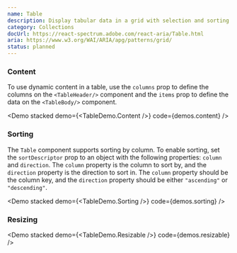 ```yaml
---
name: Table
description: Display tabular data in a grid with selection and sorting.
category: Collections
docUrl: https://react-spectrum.adobe.com/react-aria/Table.html
aria: https://www.w3.org/WAI/ARIA/apg/patterns/grid/
status: planned
---
```


### Content

To use dynamic content in a table, use the `columns` prop to define the columns
on the `<TableHeader/>` component and the `items` prop to define the data on the
`<TableBody/>` component.

<Demo stacked demo={<TableDemo.Content />} code={demos.content} />

### Sorting

The `Table` component supports sorting by column. To enable sorting, set the
`sortDescriptor` prop to an object with the following properties: `column` and
`direction`. The `column` property is the column to sort by, and the `direction`
property is the direction to sort in. The `column` property should be the column
key, and the `direction` property should be either `"ascending"` or
`"descending"`.

<Demo stacked demo={<TableDemo.Sorting />} code={demos.sorting} />

### Resizing

<Demo stacked demo={<TableDemo.Resizable />} code={demos.resizable} />

